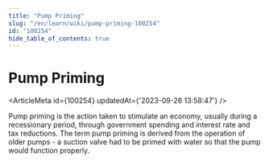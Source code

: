 ```yaml
---
title: "Pump Priming"
slug: "/en/learn/wiki/pump-priming-100254"
id: "100254"
hide_table_of_contents: true
---
```



# Pump Priming

<ArticleMeta id={100254} updatedAt={'2023-09-26 13:58:47'} />
<div className='border-solid border-b border-t-0 my-4 border-[var(--ifm-color-gray-300)]' />

Pump priming is the action taken to stimulate an economy, usually during a recessionary period, through government spending and interest rate and tax reductions. The term pump priming is derived from the operation of older pumps - a suction valve had to be primed with water so that the pump would function properly.

